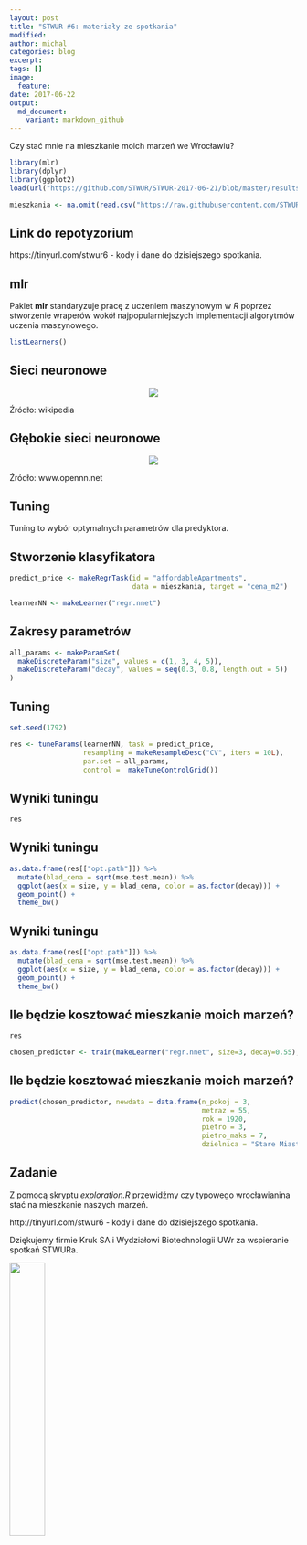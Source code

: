 ```yaml
---
layout: post
title: "STWUR #6: materiały ze spotkania"
modified:
author: michal
categories: blog
excerpt:
tags: []
image:
  feature:
date: 2017-06-22
output:
  md_document:
    variant: markdown_github
---
```


Czy stać mnie na mieszkanie moich marzeń we Wrocławiu?

```r
library(mlr)
library(dplyr)
library(ggplot2)
load(url("https://github.com/STWUR/STWUR-2017-06-21/blob/master/results/tuning.RData?raw=true"))

mieszkania <- na.omit(read.csv("https://raw.githubusercontent.com/STWUR/STWUR-2017-06-07/master/data/mieszkania_dane.csv", fileEncoding = "UTF-8")) 
```

## Link do repotyzorium

https://tinyurl.com/stwur6 - kody i dane do dzisiejszego spotkania.


## mlr

Pakiet **mlr** standaryzuje pracę z uczeniem maszynowym w *R* poprzez stworzenie wraperów wokół najpopularniejszych implementacji algorytmów uczenia maszynowego.

```r
listLearners()
```

## Sieci neuronowe

<center><img src="https://upload.wikimedia.org/wikipedia/commons/thumb/4/46/Colored_neural_network.svg/296px-Colored_neural_network.svg.png"></center>

Źródło: wikipedia


## Głębokie sieci neuronowe

<center><img src="http://www.opennn.net/images/deep_neural_network.png"></center>

Źródło: www.opennn.net


## Tuning

Tuning to wybór optymalnych parametrów dla predyktora.

## Stworzenie klasyfikatora

```r
predict_price <- makeRegrTask(id = "affordableApartments", 
                              data = mieszkania, target = "cena_m2")

learnerNN <- makeLearner("regr.nnet")
```

## Zakresy parametrów

```r
all_params <- makeParamSet(
  makeDiscreteParam("size", values = c(1, 3, 4, 5)),
  makeDiscreteParam("decay", values = seq(0.3, 0.8, length.out = 5))
)
```

## Tuning

```r
set.seed(1792)

res <- tuneParams(learnerNN, task = predict_price, 
                  resampling = makeResampleDesc("CV", iters = 10L),
                  par.set = all_params, 
                  control =  makeTuneControlGrid())
```

## Wyniki tuningu

```r
res
```

## Wyniki tuningu

```r
as.data.frame(res[["opt.path"]]) %>% 
  mutate(blad_cena = sqrt(mse.test.mean)) %>% 
  ggplot(aes(x = size, y = blad_cena, color = as.factor(decay))) +
  geom_point() +
  theme_bw()
```

## Wyniki tuningu

```r
as.data.frame(res[["opt.path"]]) %>% 
  mutate(blad_cena = sqrt(mse.test.mean)) %>% 
  ggplot(aes(x = size, y = blad_cena, color = as.factor(decay))) +
  geom_point() +
  theme_bw()
```

## Ile będzie kosztować mieszkanie moich marzeń?

```r
res

chosen_predictor <- train(makeLearner("regr.nnet", size=3, decay=0.55), predict_price)
```

## Ile będzie kosztować mieszkanie moich marzeń?

```r
predict(chosen_predictor, newdata = data.frame(n_pokoj = 3, 
                                               metraz = 55, 
                                               rok = 1920, 
                                               pietro = 3, 
                                               pietro_maks = 7, 
                                               dzielnica = "Stare Miasto"))
```

## Zadanie

Z pomocą skryptu *exploration.R* przewidźmy czy typowego wrocławianina stać na mieszkanie naszych marzeń.

http://tinyurl.com/stwur6 - kody i dane do dzisiejszego spotkania.

Dziękujemy firmie Kruk SA i Wydziałowi Biotechnologii UWr za wspieranie spotkań STWURa.

<img src='https://stwur.github.io/STWUR//images/kruk_logo.jpg' id="logo" height="35%" width="35%"/>

